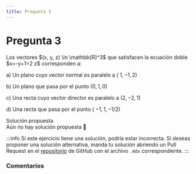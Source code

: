 ```yaml
---
title: Pregunta 3
---
```



# Pregunta 3

<div className="exercise">
Los vectores $(x, y, z) \in \mathbb{R}^3$ que satisfacen la ecuación doble $x=-y+1=2 z$ corresponden a:

a) Un plano cuyo vector normal es paralelo a ( $1,-1,2)$

b) Un plano que pasa por el punto $(0,1,0)$

c) Una recta cuyo vector director es paralelo a $(2,-2,1)$

d) Una recta que pasa por el punto ( $-1,1,-1 / 2)$
</div>

<MDXDetails>
<summary>Solución propuesta</summary>

<div className="exercise">
Aún no hay solución propuesta 🥲
</div>

:::info
Si este ejercicio tiene una solución, podría estar incorrecta. Si deseas proponer una solución alternativa, manda tu solución abriendo
un Pull Request en el [repositorio](https://github.com/crow-rojas/apuntes-fundamentals/pulls) de GitHub con el archivo
`.mdx` correspondiente.
:::

</MDXDetails>

### Comentarios

<Disqus
  url="https://crow-rojas.github.io/apuntes-fundamentals/docs/mathematics/calculus-1-2-3/exercises/2024-2/p03"
  identifier="docs/mathematics/calculus-1-2-3/exercises/2024-2/p03"
  title="2024-2 Cálculo I, II y III - Pregunta 03"
/>
